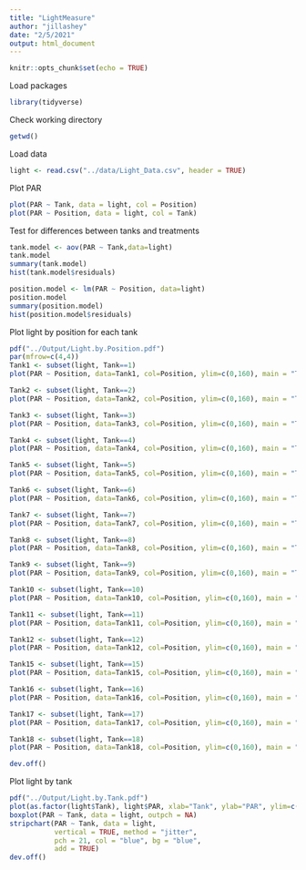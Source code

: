 ```yaml
---
title: "LightMeasure"
author: "jillashey"
date: "2/5/2021"
output: html_document
---
```


```r
knitr::opts_chunk$set(echo = TRUE)
```

Load packages
```r
library(tidyverse)
```

Check working directory
```r
getwd()
```


Load data 
```r
light <- read.csv("../data/Light_Data.csv", header = TRUE)
```

Plot PAR
```r
plot(PAR ~ Tank, data = light, col = Position)
plot(PAR ~ Position, data = light, col = Tank)
```

Test for differences between tanks and treatments
```r
tank.model <- aov(PAR ~ Tank,data=light)
tank.model
summary(tank.model)
hist(tank.model$residuals)

position.model <- lm(PAR ~ Position, data=light)
position.model
summary(position.model)
hist(position.model$residuals)
```

Plot light by position for each tank
```r
pdf("../Output/Light.by.Position.pdf")
par(mfrow=c(4,4))
Tank1 <- subset(light, Tank==1)
plot(PAR ~ Position, data=Tank1, col=Position, ylim=c(0,160), main = "Tank1")

Tank2 <- subset(light, Tank==2)
plot(PAR ~ Position, data=Tank2, col=Position, ylim=c(0,160), main = "Tank2")

Tank3 <- subset(light, Tank==3)
plot(PAR ~ Position, data=Tank3, col=Position, ylim=c(0,160), main = "Tank3")

Tank4 <- subset(light, Tank==4)
plot(PAR ~ Position, data=Tank4, col=Position, ylim=c(0,160), main = "Tank4")

Tank5 <- subset(light, Tank==5)
plot(PAR ~ Position, data=Tank5, col=Position, ylim=c(0,160), main = "Tank5")

Tank6 <- subset(light, Tank==6)
plot(PAR ~ Position, data=Tank6, col=Position, ylim=c(0,160), main = "Tank6")

Tank7 <- subset(light, Tank==7)
plot(PAR ~ Position, data=Tank7, col=Position, ylim=c(0,160), main = "Tank7")

Tank8 <- subset(light, Tank==8)
plot(PAR ~ Position, data=Tank8, col=Position, ylim=c(0,160), main = "Tank8")

Tank9 <- subset(light, Tank==9)
plot(PAR ~ Position, data=Tank9, col=Position, ylim=c(0,160), main = "Tank9")

Tank10 <- subset(light, Tank==10)
plot(PAR ~ Position, data=Tank10, col=Position, ylim=c(0,160), main = "Tank10")

Tank11 <- subset(light, Tank==11)
plot(PAR ~ Position, data=Tank11, col=Position, ylim=c(0,160), main = "Tank11")

Tank12 <- subset(light, Tank==12)
plot(PAR ~ Position, data=Tank12, col=Position, ylim=c(0,160), main = "Tank12")

Tank15 <- subset(light, Tank==15)
plot(PAR ~ Position, data=Tank15, col=Position, ylim=c(0,160), main = "Tank15")

Tank16 <- subset(light, Tank==16)
plot(PAR ~ Position, data=Tank16, col=Position, ylim=c(0,160), main = "Tank16")

Tank17 <- subset(light, Tank==17)
plot(PAR ~ Position, data=Tank17, col=Position, ylim=c(0,160), main = "Tank17")

Tank18 <- subset(light, Tank==18)
plot(PAR ~ Position, data=Tank18, col=Position, ylim=c(0,160), main = "Tank18")

dev.off()
```

Plot light by tank
```r
pdf("../Output/Light.by.Tank.pdf")
plot(as.factor(light$Tank), light$PAR, xlab="Tank", ylab="PAR", ylim=c(0,160), las=2)
boxplot(PAR ~ Tank, data = light, outpch = NA) 
stripchart(PAR ~ Tank, data = light, 
           vertical = TRUE, method = "jitter", 
           pch = 21, col = "blue", bg = "blue", 
           add = TRUE) 
dev.off()
```


